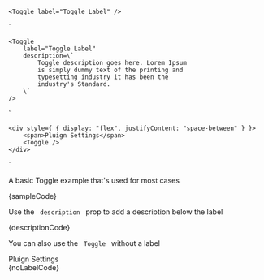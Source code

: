 


    <Toggle label="Toggle Label" />
`

    <Toggle 
        label="Toggle Label" 
        description=\`
            Toggle description goes here. Lorem Ipsum 
            is simply dummy text of the printing and 
            typesetting industry it has been the 
            industry's Standard.
        \`
    />

`

    <div style={ { display: "flex", justifyContent: "space-between" } }>
        <span>Pluign Settings</span>
        <Toggle />
    </div>
`

<Section contained={true} style={{ paddingTop: 30 }}>
	<p>A basic Toggle example that's used for most cases</p>
	<Preview wrapper={true}>
		<Toggle label="Toggle Label" />
	</Preview>
	<Snippet language="js">{sampleCode}</Snippet>
</Section>

<Section title="Description" contained={true} style={{ paddingTop: 30 }}>
	<p>Use the <Code small={true}> description </Code> prop to add a description below the label </p>
	<Preview wrapper={true}>
		<Toggle label="Toggle Label" description="Toggle description goes here. Lorem Ipsum is simply dummy text of the printing and typesetting industry it has been the industry's Standard."/>
	</Preview>
	<Snippet language="js">{descriptionCode}</Snippet>
</Section>

<Section title="Without a label" contained={true} style={{ paddingTop: 30 }}>
	<p>You can also use the <Code small={true}> Toggle </Code> without a label </p>
	<Preview wrapper={true}>
		<div style={ { display: "flex", justifyContent: "space-between" } }>
			<span>Pluign Settings</span>
			<Toggle />
		</div>
	</Preview>
	<Snippet language="js">{noLabelCode}</Snippet>
</Section>
